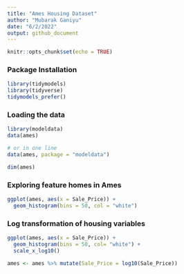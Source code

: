 ```yaml
---
title: "Ames Housing Dataset"
author: "Mubarak Ganiyu"
date: "6/2/2022"
output: github_document
---
```


```r
knitr::opts_chunk$set(echo = TRUE)
```

### Package Installation

```r
library(tidymodels)
library(tidyverse)
tidymodels_prefer()
```

### Loading the data

```r
library(modeldata)
data(ames)

# or in one line
data(ames, package = "modeldata")

dim(ames)
```
### Exploring feature homes in Ames

```r
ggplot(ames, aes(x = Sale_Price)) +
  geom_histogram(bins = 50, col = "white")
```


### Log transformation of housing variables

```r
ggplot(ames, aes(x = Sale_Price)) +
  geom_histogram(bins = 50, col= "white") +
  scale_x_log10()
```

```r
ames <- ames %>% mutate(Sale_Price = log10(Sale_Price))
```

